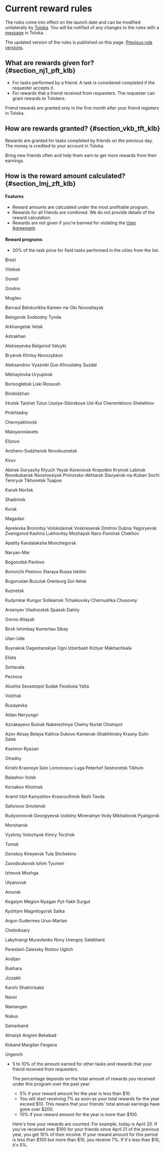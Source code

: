 
# Current reward rules

The rules come into effect on the launch date and can be modified unilaterally by [Toloka](http://toloka.yandex.com/). You will be notified of any changes to the rules with a [message](http://toloka.yandex.com/messages) in Toloka.

The updated version of the rules is published on this page. [Previous rule versions](/docs-new/tolokers/referal-archive).

## What are rewards given for? {#section_nj1_pft_klb}

- For tasks performed by a friend. A task is considered completed if the requester accepts it.
- For rewards that a friend received from requesters. The requester can grant rewards to Tolokers.

<Note mode="warning" title="Warning">

Friend rewards are granted only in the first month after your friend registers in Toloka.

</Note>

## How are rewards granted? {#section_vkb_tft_klb}

Rewards are granted for tasks completed by friends on the previous day. The money is credited to your account in Toloka.

<Note mode="tip" title="Tip">

Bring new friends often and help them earn to get more rewards from their earnings.

</Note>

## How is the reward amount calculated? {#section_lmj_zft_klb}

#### Features

- Reward amounts are calculated under the most profitable program.
- Rewards for all friends are combined. We do not provide details of the reward calculation.
- Rewards are not given if you're banned for violating the [User Agreement](https://toloka.ai/tolokers/legal/user-agreement/).

#### Reward programs

- 20% of the task price for field tasks performed in the cities from the list.

<Cut title="List of cities">

<Cut title="Belarus">

<Cut title="Brest Region">

Brest

</Cut>

<Cut title="Vitebsk Region">

Vitebsk

</Cut>

<Cut title="Gomel Region">

Gomel

</Cut>

<Cut title="Grodno Region">

Grodno

</Cut>

<Cut title="Mogilev Region">

Mogilev

</Cut>

</Cut>

<Cut title="Russia">

<Cut title="Altai Territory">

Barnaul
Belokurikha
Kamen-na-Obi
Novoaltaysk

</Cut>

<Cut title="Amur Region">

Belogorsk
Svobodny
Tynda

</Cut>

<Cut title="Arkhangelsk Region">

Arkhangelsk
Velsk

</Cut>

<Cut title="Astrakhan Region">

Astrakhan

</Cut>

<Cut title="Belgorod Region">

Alekseyevka
Belgorod
Valuyki

</Cut>

<Cut title="Bryansk Region">

Bryansk
Klintsy
Novozybkov

</Cut>

<Cut title="Vladimir Region">

Aleksandrov
Vyazniki
Gus-Khrustalny
Suzdal

</Cut>

<Cut title="Volgograd Region">

Mikhaylovka
Uryupinsk

</Cut>

<Cut title="Voronezh Region">

Borisoglebsk
Liski
Rossosh

</Cut>

<Cut title="Jewish Autonomous Region">

Birobidzhan

</Cut>

<Cut title="Irkutsk Region">

Irkutsk
Taishet
Tulun
Usolye-Sibirskoye
Ust-Kut
Cheremkhovo
Shelekhov

</Cut>

<Cut title="Kabardino-Balkarian Republic">

Prokhladny

</Cut>

<Cut title="Kaliningrad Region">

Chernyakhovsk

</Cut>

<Cut title="Kaluga Region">

Maloyaroslavets

</Cut>

<Cut title="Kamchatka Territory">

Elizovo

</Cut>

<Cut title="Kemerovo Region (Kuzbass)">

Anzhero-Sudzhensk
Novokuznetsk

</Cut>

<Cut title="Kirov Region">

Kirov

</Cut>

<Cut title="Krasnodar Krai">

Abinsk
Goryachy Klyuch
Yeysk
Korenovsk
Kropotkin
Krymsk
Labinsk
Novokubansk
Novorossiysk
Primorsko-Akhtarsk
Slavyansk-na-Kuban
Sochi
Temryuk
Tikhoretsk
Tuapse

</Cut>

<Cut title="Krasnoyarsk Region">

Kansk
Norilsk

</Cut>

<Cut title="Kurgan Region">

Shadrinsk

</Cut>

<Cut title="Kursk Region">

Kursk

</Cut>

<Cut title="Magadan Region">

Magadan

</Cut>

<Cut title="Moscow and Moscow Region">

Aprelevka
Bronnitsy
Volokolamsk
Voskresensk
Dmitrov
Dubna
Yegoryevsk
Zvenigorod
Kashira
Lukhovitsy
Mozhaysk
Naro-Fominsk
Chekhov

</Cut>

<Cut title="Murmansk Region">

Apatity
Kandalaksha
Monchegorsk

</Cut>

<Cut title="Nenetskiy Autonomous Okrug">

Naryan-Mar

</Cut>

<Cut title="Nizhny Novgorod Region">

Bogorodsk
Pavlovo

</Cut>

<Cut title="Novgorod Region">

Borovichi
Pestovo
Staraya Russa
Iskitim

</Cut>

<Cut title="Orenburg Region">

Buguruslan
Buzuluk
Orenburg
Sol-Iletsk

</Cut>

<Cut title="Penza Region">

Kuznetsk

</Cut>

<Cut title="Perm Region">

Kudymkar
Kungur
Solikamsk
Tchaikovsky
Chernushka
Chusovoy

</Cut>

<Cut title="Primorsky Krai">

Arsenyev
Vladivostok
Spassk-Dalniy

</Cut>

<Cut title="Republic of Altai">

Gorno-Altaysk

</Cut>

<Cut title="Republic of Bashkortostan">

Birsk
Ishimbay
Kumertau
Sibay

</Cut>

<Cut title="Republic of Buryatia">

Ulan-Ude

</Cut>

<Cut title="Republic of Dagestan">

Buynaksk
Dagestanskiye Ogni
Izberbash
Kizlyar
Makhachkala

</Cut>

<Cut title="Republic of Kalmykia">

Elista

</Cut>

<Cut title="Republic of Karelia">

Sortavala

</Cut>

<Cut title="Komi Republic">

Pechora

</Cut>

<Cut title="Republic of Crimea">

Alushta
Sevastopol
Sudak
Feodosia
Yalta

</Cut>

<Cut title="Republic of Mari El">

Volzhsk

</Cut>

<Cut title="Republic of Mordovia">

Ruzayevka

</Cut>

<Cut title="Republic of Sakha (Yakutia)">

Aldan
Neryungri

</Cut>

<Cut title="Republic of Tatarstan">

Aznakayevo
Buinsk
Naberezhnye Chelny
Nurlat
Chistopol

</Cut>

<Cut title="Rostov Region">

Azov
Aksay
Belaya Kalitva
Gukovo
Kamensk-Shakhtinsky
Krasny Sulin
Salsk

</Cut>

<Cut title="Ryazan Region">

Kasimov
Ryazan

</Cut>

<Cut title="Samara Region">

Otradny

</Cut>

<Cut title="Saint Petersburg and Leningrad Region">

Kirishi
Krasnoye Selo
Lomonosov
Luga
Peterhof
Sestroretsk
Tikhvin

</Cut>

<Cut title="Saratov Region">

Balashov
Volsk

</Cut>

<Cut title="Sakhalin Region">

Korsakov
Kholmsk

</Cut>

<Cut title="Sverdlovsk Region">

Aramil
Irbit
Kamyshlov
Krasnoufimsk
Rezh
Tavda

</Cut>

<Cut title="Smolensk Region">

Safonovo
Smolensk

</Cut>

<Cut title="Stavropol Territory">

Budyonnovsk
Georgiyevsk
Izobilny
Mineralnye Vody
Mikhailovsk
Pyatigorsk

</Cut>

<Cut title="Tambov Region">

Morshansk

</Cut>

<Cut title="Tver Region">

Vyshniy Volochyok
Kimry
Torzhok

</Cut>

<Cut title="Tomsk Region">

Tomsk

</Cut>

<Cut title="Tula Region">

Donskoy
Kireyevsk
Tula
Shchekino

</Cut>

<Cut title="Tyumen Region">

Zavodoukovsk
Ishim
Tyumen

</Cut>

<Cut title="Udmurt Republic">

Izhevsk
Mozhga

</Cut>

<Cut title="Ulyanovsk Region">

Ulyanovsk

</Cut>

<Cut title="Khabarovsk Territory">

Amursk

</Cut>

<Cut title="Khanty-Mansi Autonomous Area">

Kogalym
Megion
Nyagan
Pyt-Yakh
Surgut

</Cut>

<Cut title="Chelyabinsk Region">

Kyshtym
Magnitogorsk
Satka

</Cut>

<Cut title="Chechen Republic">

Argun
Gudermes
Urus-Martan

</Cut>

<Cut title="Chuvash Republic">

Cheboksary

</Cut>

<Cut title="Yamalo-Nenets Autonomous Area">

Labytnangi
Muravlenko
Novy Urengoy
Salekhard

</Cut>

<Cut title="Yaroslavl Region">

Pereslavl-Zalessky
Rostov
Uglich

</Cut>

</Cut>

<Cut title="Uzbekistan">

<Cut title="Andijan Region">

Andijan

</Cut>

<Cut title="Bukhara Region">

Bukhara

</Cut>

<Cut title="Djizzak Region">

Jizzakh

</Cut>

<Cut title="Kashkadarya Region">

Karshi
Shakhrisabz

</Cut>

<Cut title="Navoi Region">

Navoi

</Cut>

<Cut title="Namangan Region">

Namangan

</Cut>

<Cut title="Republic of Karakalpakstan">

Nukus

</Cut>

<Cut title="Samarkand Region">

Samarkand

</Cut>

<Cut title="Tashkent Region">

Almalyk
Angren
Bekabad

</Cut>

<Cut title="Fergana Region">

Kokand
Margilan
Fergana

</Cut>

<Cut title="Khorezm Region">

Urgench

</Cut>

</Cut>

</Cut>

- 5 to 10% of the amount earned for other tasks and rewards that your friend received from requesters.

    The percentage depends on the total amount of rewards you received under this program over the past year:

    - 5% if your reward amount for the year is less than $10.
    - You will start receiving 7% as soon as your total rewards for the year exceed $10. This means that your friends' total annual earnings have gone over $200.
    - 10% if your reward amount for the year is more than $100.

    Here's how your rewards are counted. For example, today is April 20. If you've received over $100 for your friends since April 21 of the previous year, you get 10% of their income. If your reward amount for this period is less than $100 but more than $10, you receive 7%. If it's less than $10, it's 5%.

<SupportButton/>
